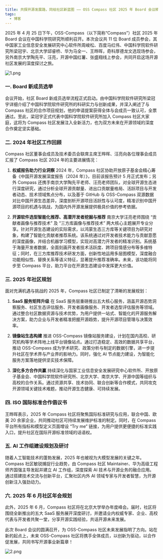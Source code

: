 ```yaml
---
title: 共探开源发展路，同绘社区新蓝图 —— OSS Compass 社区 2025 年 Board 会议精彩回顾
tags:
  - 博客
---
```


2025 年 4 月 25 日下午，OSS-Compass（以下简称“Compass”）社区 2025 年 Board 会议在中国科学院研究所顺利召开。本次会议共 11 位 Board 成员参会，其中国家工业信息安全发展研究中心软件所周峻松、百度马红伟、中国科学院软件研究所梁冠宇、北京大学邱睿桥、华为马全一、王晔晖，奇科厚德龙文选现场参会，另外南京大学陶先平、汪亮，开源中国红薯、张盛翔线上参会，共同开启这场开源社区发展的深度探讨之旅。

![1.png](media/1.png)

<!--truncate-->

### 一. Board 新成员选举

会议开始，社区 Board 新成员选举流程正式启动。由中国科学院软件研究所梁冠宇详细介绍了中国科学院软件研究所的科研实力与创新成果，并深入阐述了与 Compass 社区的合作项目规划，他的申请提案获得全体与会成员一致认可，全票通过。至此，梁冠宇正式代表中国科学院软件研究所加入 Compass 社区大家庭，这将为 Compass 社区发展注入全新活力，也为双方未来在开源领域的深度合作奠定坚实基础。

### 二. 2024 年社区工作回顾

Compass 社区董事会成员及技术委员会联席主席王晔晖、汪亮向各位理事会成员汇报了 Compass 社区 2024 年的主要进展情况：

1. **权威报告助力行业洞察**
   2024 年，Compass 社区协助开放原子基金会精心筹备《中国开源发展深度报告（2024 年）》，目前该报告预计 5 月正式发布；另外 Compass 还携手南京大学陶先平老师、汪亮老师团队，对全球开源生态进行深度研究，通过分析全球开源贡献量、进出口贡献量格局、活跃项目与开发者动态、技术领域焦点分布，以及基于 GitHub 与 OSS-Compass 双源数据对比中国开源生态差异，深度剖析开源项目活跃性与认可度，精准识别中国开源项目的机遇与挑战，为国内外开源发展提供极具价值的参考依据。

2. **开源软件选型智能化推荐、高潜开发者挖掘与推荐**
   南京大学汪亮老师围绕 “贡献者画像与推荐技术” 及 “三方库画像与推荐技术” 两大核心主题展开专业分享。针对开源生态建设的实际需求，以鸿蒙生态三方库等关键项目为研究对象，构建了智能化贡献者推荐系统。该系统通过对开发者技术能力与贡献意愿的深度画像，并结合机器学习模型，实现对高潜力开发者的精准识别。系统基于海量开发者数据，全面刻画开发者技术活跃度、跨项目情感分布等多维特征；同时，在三方库推荐技术研发方面，创新性地运用多层图模型，深度融合功能相似性、替换关系等语义特征，显著提升推荐准确率。未来，该功能将同步至 Compass 平台，助力平台在开源生态建设中发挥更大价值。

### 三. 2025 年社区规划

面对充满机遇与挑战的 2025 年，Compass 社区已制定了清晰的发展规划：

1. **SaaS 服务矩阵升级**
   在 SaaS 服务层重磅推出五大核心服务，涵盖开源态势洞察服务、社区生态评估服务、开发者画像服务、开发者选型评估服务等领域。通过整合社区数据资源与技术优势，为用户提供一站式、智能化的开源服务解决方案，助力企业与开发者精准把握开源趋势，提升开源项目管理与决策效率。

2. **镜像站生态构建**
   推进 OSS-Compass 镜像站服务建设，计划在国内高校、研究机构等学术阵地上线平台镜像站点。通过打造稳定、高效的数据共享平台，推动 OSS-Compass 成为学术研究、政策分析与制定的数据引擎，进一步提升社区在学术界与产业界的影响力。同时，强化 AI 节点能力建设，为智能化服务方案落地提供坚实技术保障。

3. **深化多方合作共赢**
   持续深化与国家工业信息安全发展研究中心软件所、开放原子基金会、中国科学院软件研究所、北京大学、南京大学、开源中国等组织与高校的合作关系。通过资源共享、技术协同、联合创新等合作模式，共同攻克开源领域关键技术难题，推动开源生态健康、可持续发展。

### 四. ISO 国际标准合作倡议书

王晔晖表示，2025 年 Compass 社区将聚焦国际标准研究与应用，联合中国、欧美 20 余家企业，共同推动社区可持续发展维护标准的制定。同时，在 Compass 平台所有指标和模型定义页面增设 “Try me” 链接，为用户提供更便捷的标准实践入口，提升社区在国际开源标准领域的话语权。

### 五. AI 工作组建设规划及研讨

随着人工智能技术的蓬勃发展，2025 年也被视为大模型发展的关键之年。Compass 社区敏锐捕捉行业趋势，由 Compass 社区 Maintainer、华为高级工程师齐国强主导发起并建立 AI 工作组，深度探索 AI 技术与开源业务的融合应用。通过搭建技术交流与创新平台，汇聚社区内外 AI 领域专家与开发者智慧，为开源创新注入强劲动力。

### 六. 2025 年 6 月社区年会规划

此外，2025 年 6 月，Compass 社区将在北京大学举办年度峰会。届时，社区将围绕全新推出的五大 SaaS 服务展开深度研讨，并邀请业内权威专家、企业、高校代表与开发者共聚一堂，分享开源实践经验，共话开源未来发展。

此次 Board 会议的圆满召开，为 OSS-Compass 社区未来发展指明了方向。站在新的起点上，未来 OSS-Compass 社区将携手全体成员，以创新为驱动，以合作促发展，共同书写开源事业新篇章！

![2.png](media/2.png)
